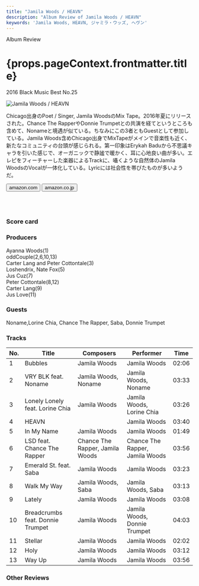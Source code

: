 ```yaml
---
title: "Jamila Woods / HEAVN"
description: "Album Review of Jamila Woods / HEAVN"
keywords: 'Jamila Woods, HEAVN, ジャミラ・ウッズ, ヘヴン'
---
```





<p className="largeP">Album Review</p>
<h1 className="h1--no--margin">{props.pageContext.frontmatter.title}</h1>
<p className="largeP"><Link to="/best50/2016/">2016 Black Music Best No.25</Link></p>

<Row  className="image-card-group">
	<Column colMd={"4"} colLg={"4"} noGutterMdLeft="">
       <ImageCard>

![Jamila Woods / HEAVN](../../images/cd/jamilawoods1L.jpg) 

</ImageCard>
	</Column>
	<Column colMd={"8"} colLg={"8"} noGutterMdLeft="">
	<p>
	Chicago出身のPoet / Singer, Jamila WoodsのMix Tape。2016年夏にリリースされた。Chance The RapperやDonnie Trumpetとの共演を経てというところも含めて、Nonameと境遇が似ている。ちなみにこの3者ともGuestとして参加している。Jamila Woods含めChicago出身でMixTapeがメインで音楽性も近く、新たなコミュニティの台頭が感じられる。第一印象はErykah Baduから不思議キャラを引いた感じで、オーガニックで静謐で暖かく、耳に心地良い曲が多い。エレピをフィーチャーした楽器によるTrackに、囁くような自然体のJamila WoodsのVocalが一体化している。Lyricには社会性を帯びたものが多いようだ。
	</p>
	<div>
	  <Button href="https://amzn.to/2Efh7LU" kind="primary" size="small" renderIcon={ArrowUpRight24}>
      amazon.com
    </Button>
    <Button href="https://amzn.to/2QgaR9P" kind="secondary" size="small" renderIcon={ArrowUpRight24}>
      amazon.co.jp
    </Button>
	</div>
	<a href="https://geo.music.apple.com/jp/album/heavn/1264798110?mt=1&app=music&ls=1&at=11lcug" style="display:inline-block;overflow:hidden;background:url(https://linkmaker.itunes.apple.com/ja-jp/lockup.svg?releaseDate=2017-08-15T00:00:00Z&kind=album&bubble=apple_music&style=mono-black) no-repeat;width:180px;height:45px;"></a>
	<a href="https://geo.music.apple.com/jp/album/heavn/1264798110?app=itunes&at=11lcug" style="display:inline-block;overflow:hidden;background:url(https://linkmaker.itunes.apple.com/ja-jp/badge-lrg.svg?releaseDate=2017-08-15T00:00:00Z&kind=album&bubble=itunes_music) no-repeat;width:140px;height:45px;"></a>
	</Column>
</Row>
<Row >
	<Column colMd={"4"} colLg={"4"} noGutterMdLeft="">
<div>
  <h3>Score card</h3>
	<SliderJS1 value="4" />
  <SliderJS2 value="2" />
	<SliderJS3 value="1" />
  <SliderJS4 value="9" />
</div>
</Column>
<Column colMd={"8"} colLg={"8"} noGutterMdLeft="">
<div>
<h3>Producers</h3>
<p>
Ayanna Woods(1)
<br/>oddCouple(2,6,10,13)
<br/>Carter Lang and Peter Cottontale(3)
<br/>Loshendrix, Nate Fox(5)
<br/>Jus Cuz(7)
<br/>Peter Cottontale(8,12)
<br/>Carter Lang(9)
<br/>Jus Love(11)
</p>
<h3>Guests</h3>
<p>
Noname,Lorine Chia, Chance The Rapper, Saba, Donnie Trumpet
</p>
</div>
</Column>
</Row>

<h3>Tracks</h3>

| No. |	 Title                           |	 Composers                     |	 Performer                     | Time	 |
| --- |	-------------------------------- | ------------------------------- | ------------------------------- | ----- |
|	1	  |	Bubbles                          | Jamila Woods                    | Jamila Woods                    | 02:06 |
|	2	  |	VRY BLK feat. Noname             | Jamila Woods, Noname            | Jamila Woods, Noname            | 03:33 |
|	3	  |	Lonely Lonely feat. Lorine Chia  | Jamila Woods                    | Jamila Woods, Lorine Chia       | 03:26 |
|	4	  |	HEAVN                            |                                 | Jamila Woods                    | 03:40 |
|	5	  |	In My Name                       | Jamila Woods                    | Jamila Woods                    | 01:49 |
|	6	  |	LSD feat. Chance The Rapper      | Chance The Rapper, Jamila Woods | Chance The Rapper, Jamila Woods | 03:56 |
|	7	  |	Emerald St. feat. Saba           | Jamila Woods                    | Jamila Woods                    | 03:23 |
|	8	  |	Walk My Way                      | Jamila Woods, Saba              | Jamila Woods, Saba              | 03:13 |
|	9	  |	Lately                           | Jamila Woods                    | Jamila Woods                    | 03:08 |
|	10	|	Breadcrumbs feat. Donnie Trumpet | Jamila Woods                    | Jamila Woods, Donnie Trumpet    | 04:03 |
|	11	|	Stellar                          | Jamila Woods                    | Jamila Woods                    | 02:02 |
|	12	|	Holy                             | Jamila Woods                    | Jamila Woods                    | 03:12 |
|	13	|	Way Up                           | Jamila Woods                    | Jamila Woods                    | 03:56 |

<h3>Other Reviews</h3>

<Row>
<Column colMd={3} colLg={3} noGutterMdLeft>
<Review1 />
</Column>
</Row>